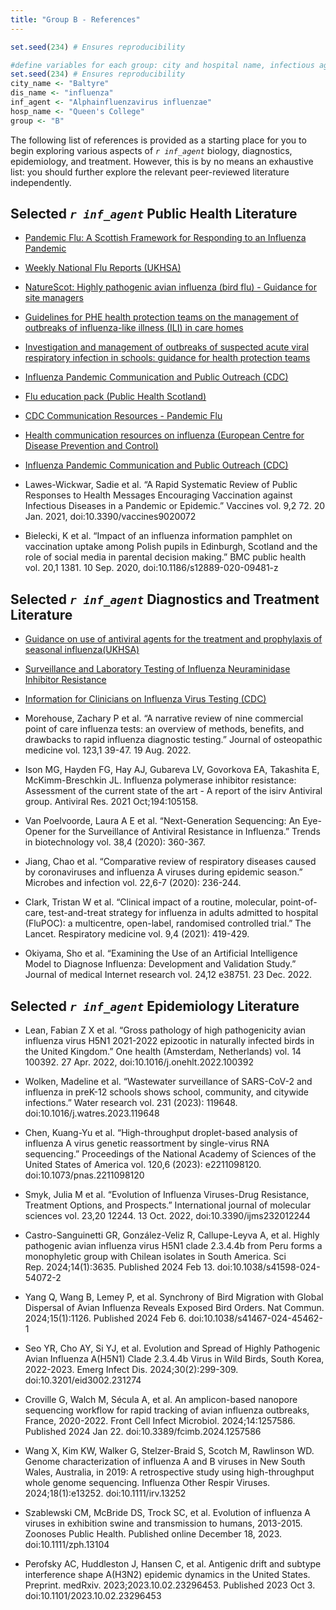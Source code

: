 ```yaml
---
title: "Group B - References"
---
```


```r

set.seed(234) # Ensures reproducibility 

#define variables for each group: city and hospital name, infectious agent and disease, group letter
set.seed(234) # Ensures reproducibility
city_name <- "Baltyre"
dis_name <- "influenza"
inf_agent <- "Alphainfluenzavirus influenzae"
hosp_name <- "Queen's College"
group <- "B"
```

::: callout-tip
The following list of references is provided as a starting place for you to begin exploring various aspects of *`r inf_agent`* biology, diagnostics, epidemiology, and treatment. However, this is by no means an exhaustive list: you should further explore the relevant peer-reviewed literature independently.  
:::

::: panel-tabset

## Selected *`r inf_agent`* Public Health Literature {.unnumbered}

* [Pandemic Flu: A Scottish Framework for Responding to an Influenza Pandemic](https://www.gov.scot/binaries/content/documents/govscot/publications/strategy-plan/2007/11/pandemic-flu-scottish-framework-responding-influenza-pandemic/documents/0054442-pdf/0054442-pdf/govscot%3Adocument/0054442.pdf)

* [Weekly National Flu Reports (UKHSA)](https://www.gov.uk/government/collections/weekly-national-flu-reports)

* [NatureScot: Highly pathogenic avian influenza (bird flu) - Guidance for site managers](https://www.nature.scot/doc/highly-pathogenic-avian-influenza-bird-flu-guidance-site-managers)

* [Guidelines for PHE health protection teams on the management of outbreaks of influenza-like illness (ILI) in care homes](https://assets.publishing.service.gov.uk/government/uploads/system/uploads/attachment_data/file/932991/Guidelines_for_the_management_of_outbreaks_of_influenza-like_illness_in_care_homes_05_11_2020.pdf)

* [Investigation and management of outbreaks of suspected acute viral respiratory infection in schools: guidance for health protection teams](https://www.gov.uk/government/publications/influenza-like-illness-ili-managing-outbreaks-in-schools/investigation-and-management-of-outbreaks-of-suspected-acute-viral-respiratory-infection-in-schools-guidance-for-health-protection-teams)

* [Influenza Pandemic Communication and Public Outreach (CDC)](https://www.cdc.gov/flu/pandemic-resources/planning-preparedness/communication-public-outreach.htm)

* [Flu education pack (Public Health Scotland)](https://publichealthscotland.scot/publications/flu-education-pack/)

* [CDC Communication Resources - Pandemic Flu](https://www.cdc.gov/flu/panfluexercise/resources.htm)

* [Health communication resources on influenza (European Centre for Disease Prevention and Control)](https://www.ecdc.europa.eu/en/infectious-disease-topics/z-disease-list/seasonal-influenza/health-communication-resources)

* [Influenza Pandemic Communication and Public Outreach (CDC)](https://www.cdc.gov/flu/pandemic-resources/planning-preparedness/communication-public-outreach.htm)

* Lawes-Wickwar, Sadie et al. “A Rapid Systematic Review of Public Responses to Health Messages Encouraging Vaccination against Infectious Diseases in a Pandemic or Epidemic.” Vaccines vol. 9,2 72. 20 Jan. 2021, doi:10.3390/vaccines9020072

* Bielecki, K et al. “Impact of an influenza information pamphlet on vaccination uptake among Polish pupils in Edinburgh, Scotland and the role of social media in parental decision making.” BMC public health vol. 20,1 1381. 10 Sep. 2020, doi:10.1186/s12889-020-09481-z

## Selected *`r inf_agent`* Diagnostics and Treatment Literature {.unnumbered}

* [Guidance on use of antiviral agents for the treatment and prophylaxis of seasonal influenza(UKHSA)](https://assets.publishing.service.gov.uk/government/uploads/system/uploads/attachment_data/file/1058443/ukhsa-guidance-antivirals-influenza-11v4.pdf)

* [Surveillance and Laboratory Testing of Influenza Neuraminidase Inhibitor Resistance](https://assets.publishing.service.gov.uk/government/uploads/system/uploads/attachment_data/file/757445/surveillance_and_laboratory_testing_of_influenza_neuraminidase_inhibitor_resistance.pdf) 

* [Information for Clinicians on Influenza Virus Testing (CDC)](https://www.cdc.gov/flu/professionals/diagnosis/index.htm)

* Morehouse, Zachary P et al. “A narrative review of nine commercial point of care influenza tests: an overview of methods, benefits, and drawbacks to rapid influenza diagnostic testing.” Journal of osteopathic medicine vol. 123,1 39-47. 19 Aug. 2022.

* Ison MG, Hayden FG, Hay AJ, Gubareva LV, Govorkova EA, Takashita E, McKimm-Breschkin JL. Influenza polymerase inhibitor resistance: Assessment of the current state of the art - A report of the isirv Antiviral group. Antiviral Res. 2021 Oct;194:105158. 

* Van Poelvoorde, Laura A E et al. “Next-Generation Sequencing: An Eye-Opener for the Surveillance of Antiviral Resistance in Influenza.” Trends in biotechnology vol. 38,4 (2020): 360-367.

* Jiang, Chao et al. “Comparative review of respiratory diseases caused by coronaviruses and influenza A viruses during epidemic season.” Microbes and infection vol. 22,6-7 (2020): 236-244.

* Clark, Tristan W et al. “Clinical impact of a routine, molecular, point-of-care, test-and-treat strategy for influenza in adults admitted to hospital (FluPOC): a multicentre, open-label, randomised controlled trial.” The Lancet. Respiratory medicine vol. 9,4 (2021): 419-429. 

* Okiyama, Sho et al. “Examining the Use of an Artificial Intelligence Model to Diagnose Influenza: Development and Validation Study.” Journal of medical Internet research vol. 24,12 e38751. 23 Dec. 2022.

## Selected *`r inf_agent`* Epidemiology Literature {.unnumbered}

* Lean, Fabian Z X et al. “Gross pathology of high pathogenicity avian influenza virus H5N1 2021-2022 epizootic in naturally infected birds in the United Kingdom.” One health (Amsterdam, Netherlands) vol. 14 100392. 27 Apr. 2022, doi:10.1016/j.onehlt.2022.100392

* Wolken, Madeline et al. “Wastewater surveillance of SARS-CoV-2 and influenza in preK-12 schools shows school, community, and citywide infections.” Water research vol. 231 (2023): 119648. doi:10.1016/j.watres.2023.119648

* Chen, Kuang-Yu et al. “High-throughput droplet-based analysis of influenza A virus genetic reassortment by single-virus RNA sequencing.” Proceedings of the National Academy of Sciences of the United States of America vol. 120,6 (2023): e2211098120. doi:10.1073/pnas.2211098120

* Smyk, Julia M et al. “Evolution of Influenza Viruses-Drug Resistance, Treatment Options, and Prospects.” International journal of molecular sciences vol. 23,20 12244. 13 Oct. 2022, doi:10.3390/ijms232012244


* Castro-Sanguinetti GR, González-Veliz R, Callupe-Leyva A, et al. Highly pathogenic avian influenza virus H5N1 clade 2.3.4.4b from Peru forms a monophyletic group with Chilean isolates in South America. Sci Rep. 2024;14(1):3635. Published 2024 Feb 13. doi:10.1038/s41598-024-54072-2

* Yang Q, Wang B, Lemey P, et al. Synchrony of Bird Migration with Global Dispersal of Avian Influenza Reveals Exposed Bird Orders. Nat Commun. 2024;15(1):1126. Published 2024 Feb 6. doi:10.1038/s41467-024-45462-1

* Seo YR, Cho AY, Si YJ, et al. Evolution and Spread of Highly Pathogenic Avian Influenza A(H5N1) Clade 2.3.4.4b Virus in Wild Birds, South Korea, 2022-2023. Emerg Infect Dis. 2024;30(2):299-309. doi:10.3201/eid3002.231274

* Croville G, Walch M, Sécula A, et al. An amplicon-based nanopore sequencing workflow for rapid tracking of avian influenza outbreaks, France, 2020-2022. Front Cell Infect Microbiol. 2024;14:1257586. Published 2024 Jan 22. doi:10.3389/fcimb.2024.1257586

* Wang X, Kim KW, Walker G, Stelzer-Braid S, Scotch M, Rawlinson WD. Genome characterization of influenza A and B viruses in New South Wales, Australia, in 2019: A retrospective study using high-throughput whole genome sequencing. Influenza Other Respir Viruses. 2024;18(1):e13252. doi:10.1111/irv.13252

* Szablewski CM, McBride DS, Trock SC, et al. Evolution of influenza A viruses in exhibition swine and transmission to humans, 2013-2015. Zoonoses Public Health. Published online December 18, 2023. doi:10.1111/zph.13104

* Perofsky AC, Huddleston J, Hansen C, et al. Antigenic drift and subtype interference shape A(H3N2) epidemic dynamics in the United States. Preprint. medRxiv. 2023;2023.10.02.23296453. Published 2023 Oct 3. doi:10.1101/2023.10.02.23296453

::: 
